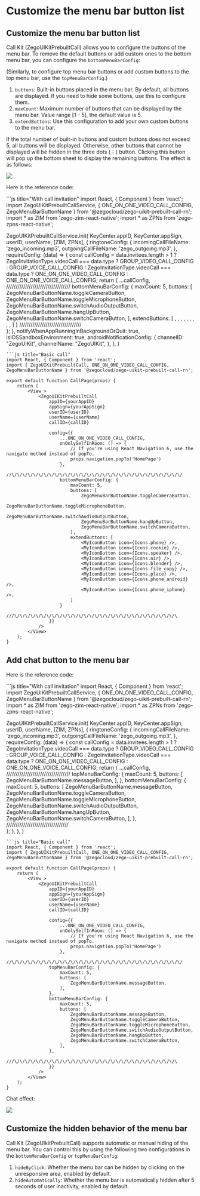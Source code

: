# Customize the menu bar button list


## Customize the menu bar button list

Call Kit (ZegoUIKitPrebuiltCall) allows you to configure the buttons of the menu bar. To remove the default buttons or add custom ones to the bottom menu bar, you can configure the `bottomMenuBarConfig`: 

(Similarly, to configure top menu bar buttons or add custom buttons to the top menu bar, use the `topMenuBarConfig`.)

1. `buttons`: Built-in buttons placed in the menu bar. By default, all buttons are displayed. If you need to hide some buttons, use this to configure them.
2. `maxCount`: Maximum number of buttons that can be displayed by the menu bar. Value range [1 - 5], the default value is 5.
3. `extendButtons`: Use this configuration to add your own custom buttons to the menu bar.


If the total number of built-in buttons and custom buttons does not exceed 5, all buttons will be displayed.
Otherwise, other buttons that cannot be displayed will be hidden in the three dots (⋮) button. Clicking this button will pop up the bottom sheet to display the remaining buttons. The effect is as follows:

<Frame width="200" height="auto" caption="">
  <img src="https://doc-media.zego.im/sdk-doc/Pics/ZegoUIKit/Flutter/menuBarLimit.gif" />
</Frame>

Here is the reference code:

<CodeGroup>
```js title="With call invitation"
import React, { Component } from 'react';
import ZegoUIKitPrebuiltCallService, { ONE_ON_ONE_VIDEO_CALL_CONFIG, ZegoMenuBarButtonName } from '@zegocloud/zego-uikit-prebuilt-call-rn';
import * as ZIM from 'zego-zim-react-native';
import * as ZPNs from 'zego-zpns-react-native';

ZegoUIKitPrebuiltCallService.init(
    KeyCenter.appID,
    KeyCenter.appSign,
    userID,
    userName,
    [ZIM, ZPNs],
    {
        ringtoneConfig: {
            incomingCallFileName: 'zego_incoming.mp3',
            outgoingCallFileName: 'zego_outgoing.mp3',
        },
        requireConfig: (data) => {
            const callConfig =
                data.invitees.length > 1
                    ? ZegoInvitationType.videoCall === data.type
                        ? GROUP_VIDEO_CALL_CONFIG
                        : GROUP_VOICE_CALL_CONFIG
                    : ZegoInvitationType.videoCall === data.type
                        ? ONE_ON_ONE_VIDEO_CALL_CONFIG
                        : ONE_ON_ONE_VOICE_CALL_CONFIG;
            return {
                ...callConfig,
                //\/\/\/\/\/\/\/\/\/\/\/\/\/\/\/\/\/\/\/\/\/\/\/\/\/\/\/\/\/\/\/\/
                bottomMenuBarConfig: {
                    maxCount: 5,
                    buttons: [
                        ZegoMenuBarButtonName.toggleCameraButton,
                        ZegoMenuBarButtonName.toggleMicrophoneButton,
                        ZegoMenuBarButtonName.switchAudioOutputButton,
                        ZegoMenuBarButtonName.hangUpButton,
                        ZegoMenuBarButtonName.switchCameraButton,
                    ],
                    extendButtons: [
                        <MyIconButton icon={Icons.phone} />,
                        <MyIconButton icon={Icons.cookie} />,
                        <MyIconButton icon={Icons.speaker} />,
                        <MyIconButton icon={Icons.air} />,
                        <MyIconButton icon={Icons.blender} />,
                        <MyIconButton icon={Icons.file_copy} />,
                        <MyIconButton icon={Icons.place} />,
                        <MyIconButton icon={Icons.phone_android} />,
                        <MyIconButton icon={Icons.phone_iphone} />,
                    ]
                }
                ///\/\/\/\/\/\/\/\/\/\/\/\/\/\/\/\/\/\/\/\/\/\/\/\/\/\/\/\/\/\/\
            };
        },
        notifyWhenAppRunningInBackgroundOrQuit: true,
        isIOSSandboxEnvironment: true,
        androidNotificationConfig: {
            channelID: "ZegoUIKit",
            channelName: "ZegoUIKit",
        },
    },
)
```
```js title="Basic call"
import React, { Component } from 'react';
import { ZegoUIKitPrebuiltCall, ONE_ON_ONE_VIDEO_CALL_CONFIG, ZegoMenuBarButtonName } from '@zegocloud/zego-uikit-prebuilt-call-rn';

export default function CallPage(props) {
    return (
        <View >
            <ZegoUIKitPrebuiltCall
                appID={yourAppID}
                appSign={yourAppSign}
                userID={userID}
                userName={userName}
                callID={callID}
                
                config={{
                    ...ONE_ON_ONE_VIDEO_CALL_CONFIG,
                    onOnlySelfInRoom: () => {
                        // If you're using React Navigation 6, use the navigate method instead of popTo.
                        props.navigation.popTo('HomePage')
                    },
                    //\/\/\/\/\/\/\/\/\/\/\/\/\/\/\/\/\/\/\/\/\/\/\/\/\/\/\/\/\/\/\/\/
                    bottomMenuBarConfig: {
                        maxCount: 5,
                        buttons: [
                            ZegoMenuBarButtonName.toggleCameraButton,
                            ZegoMenuBarButtonName.toggleMicrophoneButton,
                            ZegoMenuBarButtonName.switchAudioOutputButton,
                            ZegoMenuBarButtonName.hangUpButton,
                            ZegoMenuBarButtonName.switchCameraButton,
                        ],
                        extendButtons: [
                            <MyIconButton icon={Icons.phone} />,
                            <MyIconButton icon={Icons.cookie} />,
                            <MyIconButton icon={Icons.speaker} />,
                            <MyIconButton icon={Icons.air} />,
                            <MyIconButton icon={Icons.blender} />,
                            <MyIconButton icon={Icons.file_copy} />,
                            <MyIconButton icon={Icons.place} />,
                            <MyIconButton icon={Icons.phone_android} />,
                            <MyIconButton icon={Icons.phone_iphone} />,
                        ]
                    }
                    ///\/\/\/\/\/\/\/\/\/\/\/\/\/\/\/\/\/\/\/\/\/\/\/\/\/\/\/\/\/\/\
                }}
            />
        </View>
    );
}
```
</CodeGroup>

## Add chat button to the menu bar

Here is the reference code:

<CodeGroup>
```js title="With call invitation"
import React, { Component } from 'react';
import ZegoUIKitPrebuiltCallService, { ONE_ON_ONE_VIDEO_CALL_CONFIG, ZegoMenuBarButtonName } from '@zegocloud/zego-uikit-prebuilt-call-rn';
import * as ZIM from 'zego-zim-react-native';
import * as ZPNs from 'zego-zpns-react-native';

ZegoUIKitPrebuiltCallService.init(
    KeyCenter.appID,
    KeyCenter.appSign,
    userID,
    userName,
    [ZIM, ZPNs],
    {
        ringtoneConfig: {
            incomingCallFileName: 'zego_incoming.mp3',
            outgoingCallFileName: 'zego_outgoing.mp3',
        },
        requireConfig: (data) => {
            const callConfig =
                data.invitees.length > 1
                    ? ZegoInvitationType.videoCall === data.type
                        ? GROUP_VIDEO_CALL_CONFIG
                        : GROUP_VOICE_CALL_CONFIG
                    : ZegoInvitationType.videoCall === data.type
                        ? ONE_ON_ONE_VIDEO_CALL_CONFIG
                        : ONE_ON_ONE_VOICE_CALL_CONFIG;
            return {
                ...callConfig,
                //\/\/\/\/\/\/\/\/\/\/\/\/\/\/\/\/\/\/\/\/\/\/\/\/\/\/\/\/\/\/\/\/
                topMenuBarConfig: {
                    maxCount: 5,
                    buttons: [
                        ZegoMenuBarButtonName.messageButton,
                    ],
                },
                bottomMenuBarConfig: {
                    maxCount: 5,
                    buttons: [
                        ZegoMenuBarButtonName.messageButton,
                        ZegoMenuBarButtonName.toggleCameraButton,
                        ZegoMenuBarButtonName.toggleMicrophoneButton,
                        ZegoMenuBarButtonName.switchAudioOutputButton,
                        ZegoMenuBarButtonName.hangUpButton,
                        ZegoMenuBarButtonName.switchCameraButton,
                    ],
                },
                ///\/\/\/\/\/\/\/\/\/\/\/\/\/\/\/\/\/\/\/\/\/\/\/\/\/\/\/\/\/\/\
            };
        },
    },
)
```
```js title="Basic call"
import React, { Component } from 'react';
import { ZegoUIKitPrebuiltCall, ONE_ON_ONE_VIDEO_CALL_CONFIG, ZegoMenuBarButtonName } from '@zegocloud/zego-uikit-prebuilt-call-rn';

export default function CallPage(props) {
    return (
        <View >
            <ZegoUIKitPrebuiltCall
                appID={yourAppID}
                appSign={yourAppSign}
                userID={userID}
                userName={userName}
                callID={callID}
                
                config={{
                    ...ONE_ON_ONE_VIDEO_CALL_CONFIG,
                    onOnlySelfInRoom: () => {
                        // If you're using React Navigation 6, use the navigate method instead of popTo.
                        props.navigation.popTo('HomePage')
                    },
                    //\/\/\/\/\/\/\/\/\/\/\/\/\/\/\/\/\/\/\/\/\/\/\/\/\/\/\/\/\/\/\/\/
                topMenuBarConfig: {
                    maxCount: 5,
                    buttons: [
                        ZegoMenuBarButtonName.messageButton,
                    ],
                },
                bottomMenuBarConfig: {
                    maxCount: 5,
                    buttons: [
                        ZegoMenuBarButtonName.messageButton,
                        ZegoMenuBarButtonName.toggleCameraButton,
                        ZegoMenuBarButtonName.toggleMicrophoneButton,
                        ZegoMenuBarButtonName.switchAudioOutputButton,
                        ZegoMenuBarButtonName.hangUpButton,
                        ZegoMenuBarButtonName.switchCameraButton,
                    ],
                },
                    ///\/\/\/\/\/\/\/\/\/\/\/\/\/\/\/\/\/\/\/\/\/\/\/\/\/\/\/\/\/\/\
                }}
            />
        </View>
    );
}
```
</CodeGroup>


Chat effect:

<Frame width="200" height="auto" caption=""><img src="https://doc-media.zego.im/sdk-doc/Pics/ZegoUIKit/RN/PrebuiltCall/call_chat_message.PNG" /></Frame>

## Customize the hidden behavior of the menu bar

Call Kit (ZegoUIkitPrebuiltCall) supports automatic or manual hiding of the menu bar. You can control this by using the following two configurations in the `bottomMenuBarConfig` or `topMenuBarConfig`:

1. `hideByClick`: Whether the menu bar can be hidden by clicking on the unresponsive area, enabled by default.
2. `hideAutomatically`: Whether the menu bar is automatically hidden after 5 seconds of user inactivity, enabled by default.
